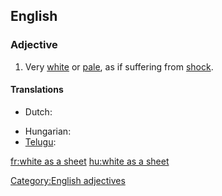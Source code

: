 ==English==

===Adjective===
{{head|en|adjective|head=(as) [[white]] as a [[sheet]]}}

# {{context|simile|said of a human's [[complexion]]}} Very [[white]] or [[pale]], as if suffering from [[shock]].

====Translations====
{{trans-top|pale as if suffering from shock}}
* Dutch: {{t+|nl|spierwit}}
{{trans-mid}}
* Hungarian: {{t+|hu|fehér, mint a fal}}
* [[Telugu]]: {{t-|te|పాలిపోవుట|tr=palipovuta|sc=Telu}}
{{trans-bottom}}

[[Category:English adjectives]]

[[fr:white as a sheet]]
[[hu:white as a sheet]]